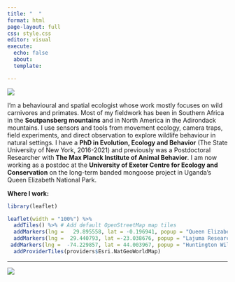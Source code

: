 ```yaml
---
title: "  "
format: html
page-layout: full
css: style.css
editor: visual
execute:
  echo: false
  about:
  template: 

---
```


![](images/IMG_0562.jpg)

I'm a behavioural and spatial ecologist whose work mostly focuses on wild carnivores and primates. Most of my fieldwork has been in Southern Africa in the **Soutpansberg mountains** and in North America in the Adirondack mountains. I use sensors and tools from movement ecology, camera traps, field experiments, and direct observation to explore wildlife behaviour in natural settings. I have a **PhD in Evolution, Ecology and Behavior** (The State University of New York, 2016-2021) and previously was a Postdoctoral Researcher with **The Max Planck Institute of Animal Behavior**. I am now working as a postdoc at the **University of Exeter Centre for Ecology and Conservation** on the long-term banded mongoose project in Uganda's Queen Elizabeth National Park.

**Where I work:**

```r
library(leaflet)

leaflet(width = "100%") %>%
  addTiles() %>% # Add default OpenStreetMap map tiles
  addMarkers(lng =   29.895558, lat = -0.196941, popup = "Queen Elizabeth National Park")%>% 
  addMarkers(lng =  29.440793, lat =-23.038676, popup = "Lajuma Research Centre")%>%
 addMarkers(lng =  -74.229857, lat = 44.003967, popup = "Huntington Wildlife Forest") %>%
  addProviderTiles(providers$Esri.NatGeoWorldMap)
```

-------------------

![](images/clipboard-4059338225.png)
